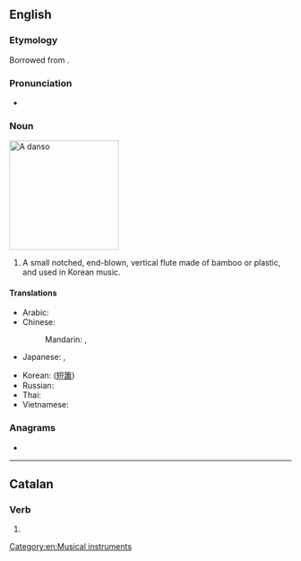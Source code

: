 {{also|dansō}}
==English==

===Etymology===
Borrowed from {{bor|en|ko|단소}}.

===Pronunciation===
* {{IPA|/ˈdɑːnsəʊ/|lang=en}}

===Noun===
[[Image:Danso.jpg|thumb|right|195px|A ''danso'']]
{{wikipedia|Danso}}
{{en-noun}}

# A small notched, end-blown, vertical flute made of bamboo or plastic, and used in Korean music.

====Translations====
{{trans-top|vertical flute used in Korean music}}
* Arabic: {{t-needed|ar}}
* Chinese:
*: Mandarin: {{t|cmn|短簫|sc=Hani}}, {{t|cmn|短箫|tr=duǎnxiāo|sc=Hani}}
* Japanese: {{t|ja|タンソ|tr=tanso}}, {{t|ja|短簫|tr=tanso}}
{{trans-mid}}
* Korean: {{t|ko|단소}} ([[短簫]])
* Russian: {{t-needed|ru}}
* Thai: {{t-needed|th}}
* Vietnamese: {{t-needed|vi}}
{{trans-bottom}}

===Anagrams===
* {{anagrams|en|a=adnos|DONSA|Doans|Donas|Sando|Snoad|sando}}

[[Category:en:Musical instruments]]

----

==Catalan==

===Verb===
{{head|ca|verb form}}

# {{ca-verb form of|p=1|n=sg|t=pres|m=ind|dansar}}